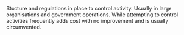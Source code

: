 Stucture and regulations in place to control activity. Usually in large organisations and government operations. While attempting to control activities frequently adds cost with no improvement and is usually circumvented.

{{Wikify}}